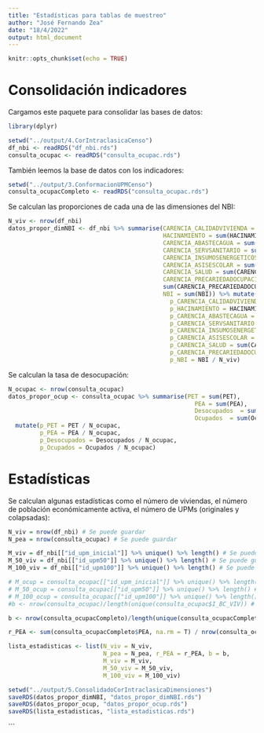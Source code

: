 ---
title: "Estadísticas para tablas de muestreo"
author: "José Fernando Zea"
date: "18/4/2022"
output: html_document
---

```{r setup, include=FALSE}
knitr::opts_chunk$set(echo = TRUE)
```


# Consolidación indicadores

Cargamos este paquete para consolidar las bases de datos:

```{r}
library(dplyr)
```


```{r, warning=FALSE, message=FALSE}
setwd("../output/4.CorIntraclasicaCenso")
df_nbi <- readRDS("df_nbi.rds")
consulta_ocupac <- readRDS("consulta_ocupac.rds")
```

También leemos la base de datos con los indicadores:

```{r, warning=FALSE, message=FALSE}
setwd("../output/3.ConformacionUPMCenso")
consulta_ocupacCompleto <- readRDS("consulta_ocupac.rds")
```

Se calculan las proporciones de cada una de las dimensiones del NBI:
```{r, warning=FALSE, message=FALSE}
N_viv <- nrow(df_nbi)
datos_propor_dimNBI <- df_nbi %>% summarise(CARENCIA_CALIDADVIVIENDA = sum(CARENCIA_CALIDADVIVIENDA),
                                            HACINAMIENTO = sum(HACINAMIENTO),
                                            CARENCIA_ABASTECAGUA = sum(CARENCIA_ABASTECAGUA),
                                            CARENCIA_SERVSANITARIO = sum(CARENCIA_SERVSANITARIO),
                                            CARENCIA_INSUMOSENERGETICOS = sum(CARENCIA_INSUMOSENERGETICOS),
                                            CARENCIA_ASISESCOLAR = sum(CARENCIA_ASISESCOLAR),
                                            CARENCIA_SALUD = sum(CARENCIA_SALUD),
                                            CARENCIA_PRECARIEDADOCUPACIONAL =  
                                            sum(CARENCIA_PRECARIEDADOCUPACIONAL),
                                            NBI = sum(NBI)) %>% mutate(
                                              p_CARENCIA_CALIDADVIVIENDA = CARENCIA_CALIDADVIVIENDA / N_viv,
                                              p_HACINAMIENTO = HACINAMIENTO / N_viv,
                                              p_CARENCIA_ABASTECAGUA = CARENCIA_ABASTECAGUA / N_viv,
                                              p_CARENCIA_SERVSANITARIO = CARENCIA_SERVSANITARIO / N_viv,
                                              p_CARENCIA_INSUMOSENERGETICOS = CARENCIA_INSUMOSENERGETICOS / N_viv,
                                              p_CARENCIA_ASISESCOLAR = CARENCIA_ASISESCOLAR / N_viv,
                                              p_CARENCIA_SALUD = sum(CARENCIA_SALUD) / N_viv,
                                              p_CARENCIA_PRECARIEDADOCUPACIONAL = CARENCIA_PRECARIEDADOCUPACIONAL / N_viv,
                                              p_NBI = NBI / N_viv)
```

Se calculan la tasa de desocupación:

```{r, warning=FALSE, message=FALSE}
N_ocupac <- nrow(consulta_ocupac)
datos_propor_ocup <- consulta_ocupac %>% summarise(PET = sum(PET),
                                                     PEA = sum(PEA),
                                                     Desocupados  = sum(Desocupados),
                                                     Ocupados  = sum(Ocupados)) %>%
  mutate(p_PET = PET / N_ocupac,
         p_PEA = PEA / N_ocupac,
         p_Desocupados = Desocupados / N_ocupac,
         p_Ocupados = Ocupados / N_ocupac)
```



# Estadísticas
 Se calculan algunas estadísticas como el número de viviendas, el número de población económicamente activa,
 el número de UPMs (originales y colapsadas):

```{r, warning=FALSE, message=FALSE}
N_viv = nrow(df_nbi) # Se puede guardar
N_pea = nrow(consulta_ocupac) # Se puede guardar

M_viv = df_nbi[["id_upm_inicial"]] %>% unique() %>% length() # Se puede guardar
M_50_viv = df_nbi[["id_upm50"]] %>% unique() %>% length() # Se puede guardar
M_100_viv = df_nbi[["id_upm100"]] %>% unique() %>% length() # Se puede guardar

# M_ocup = consulta_ocupac[["id_upm_inicial"]] %>% unique() %>% length() # Se puede guardar
# M_50_ocup = consulta_ocupac[["id_upm50"]] %>% unique() %>% length() # Se puede guardar
# M_100_ocup = consulta_ocupac[["id_upm100"]] %>% unique() %>% length() # Se puede guardar
#b <- nrow(consulta_ocupac)/length(unique(consulta_ocupac$I_BC_VIV)) # Número de miembros

b <- nrow(consulta_ocupacCompleto)/length(unique(consulta_ocupacCompleto$I_BC_VIV)) 

r_PEA <- sum(consulta_ocupacCompleto$PEA, na.rm = T) / nrow(consulta_ocupacCompleto) # Se puede guardar

lista_estadisticas <- list(N_viv = N_viv, 
                           N_pea = N_pea, r_PEA = r_PEA, b = b,
                           M_viv = M_viv, 
                           M_50_viv = M_50_viv,
                           M_100_viv = M_100_viv)
```


```{r}
setwd("../output/5.ConsolidadoCorIntraclasicaDimensiones")
saveRDS(datos_propor_dimNBI, "datos_propor_dimNBI.rds")
saveRDS(datos_propor_ocup, "datos_propor_ocup.rds")
saveRDS(lista_estadisticas, "lista_estadisticas.rds")
```


```
